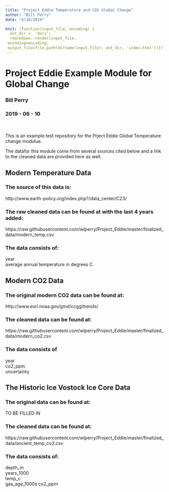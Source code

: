 ```yaml
---
title: "Project Eddie Temperature and CO2 Global Change"
author: "Bill Perry"
date: "6/10/2019"

knit: (function(input_file, encoding) {
  out_dir <- 'docs';
  rmarkdown::render(input_file,
 encoding=encoding,
 output_file=file.path(dirname(input_file), out_dir, 'index.html'))})
---
```



# Project Eddie Example Module for Global Change   
### Bill Perry   
### 2019 - 06 - 10
<br>    
This is an example test repository for the Prject Eddie Global Temperature change modulue.

The datafor this module come from several sources cited below and a link to the cleaned data are provided here as well.   
       
## <b>Modern Temperature Data</b>         
### The source of this data is:      
http://www.earth-policy.org/index.php?/data_center/C23/  
   
### The raw cleaned data can be found at with the last 4 years added:
https://raw.githubusercontent.com/wlperry/Project_Eddie/master/finalized_data/modern_temp.csv     
    
     
### The data consists of:
year      
average annual temperature in degrees C

## <b>Modern CO2 Data</b>       
### The original modern CO2 data can be found at:     
http://www.esrl.noaa.gov/gmd/ccgg/trends/  


### The cleaned data can be found at:    
https://raw.githubusercontent.com/wlperry/Project_Eddie/master/finalized_data/modern_co2.csv      

### The data consists of     
year    
co2_ppm    
uncertainty    
     
        
## <b>The Historic Ice Vostock Ice Core Data</b>     
### The original data can be found at:    
TO BE FILLED IN    
     
### The cleaned data can be found at:
https://raw.githubusercontent.com/wlperry/Project_Eddie/master/finalized_data/ancient_temp_co2.csv    
     
     
### The data consists of:
depth_m   
years_1000   
temp_c    
gas_age_1000s
co2_ppm    





     



